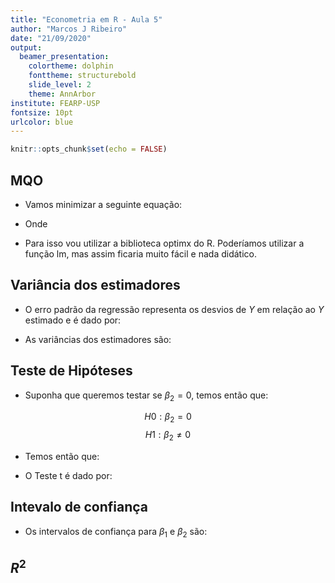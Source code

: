 ```yaml
---
title: "Econometria em R - Aula 5"
author: "Marcos J Ribeiro"
date: "21/09/2020"
output:
  beamer_presentation:
    colortheme: dolphin
    fonttheme: structurebold
    slide_level: 2
    theme: AnnArbor
institute: FEARP-USP
fontsize: 10pt
urlcolor: blue
---
```



```r
knitr::opts_chunk$set(echo = FALSE)
```

## MQO

- Vamos minimizar a seguinte equação:

\begin{equation}
  \sum \epsilon_i^2 = \sum(Y_i - \hat{Y_i})^2
\end{equation}

- Onde 

\begin{equation}
  \hat{Y_i} = \hat{\beta_1} + \hat{\beta_2}X_i 
\end{equation}

- Para isso vou utilizar a biblioteca optimx do R. Poderíamos utilizar a função lm, mas assim ficaria muito fácil e nada didático. 


## Variância dos estimadores
- O erro padrão da regressão representa os desvios de $Y$ em relação ao $Y$ estimado e
é dado por:
\begin{equation}
  \sigma = \sqrt{\frac{\sum \epsilon_i^2}{n - 2} }
\end{equation}

- As variâncias dos estimadores são:
\begin{equation}
  var(\hat{\beta}_2) = \frac{\sigma^2}{\sum x_i^2}
\end{equation}

\begin{equation}
  ep(\hat{\beta}_2) = \frac{\sigma}{\sqrt{\sum x_i^2}}
\end{equation}

\begin{equation}
  var(\beta_1) = \sigma^2 \frac{\sum X_i^2}{n\sum x_i^2}
\end{equation}

\begin{equation}
  ep(\beta_1) = \sigma \sqrt{\frac{\sum X_i^2}{n\sum x_i^2} } 
\end{equation}


## Teste de Hipóteses

- Suponha que queremos testar se $\beta_2 = 0$, temos então que:

$$H0: \beta_2 = 0$$
$$H1: \beta_2 \neq 0$$

- Temos então que:

\begin{equation}
  Pr \left[-t_{\alpha/2} \leq \frac{\hat{\beta}_2 - \beta_2}{ep(\hat{\beta}_2)} \leq t_{\alpha/2} \right] = 1 - \alpha
\end{equation}

- O Teste t é dado por:

\begin{equation}
  t = \frac{\hat{\beta}_2 - \beta_2 }{ep(\beta_2)}
\end{equation}


## Intevalo de confiança 

- Os intervalos de confiança para $\beta_1$ e $\beta_2$ são: 

\begin{equation}
  \hat{\beta}_1 \pm t_{\alpha/2}ep(\hat{\beta}_1)
\end{equation}


\begin{equation}
  \hat{\beta}_2 \pm t_{\alpha/2}ep(\hat{\beta}_2)
\end{equation}


## $R^2$ 

\begin{equation}
  SQR = \sum (Y_i - \hat{Y_i})^2 
\end{equation}


\begin{equation}
  SQE = \sum (\hat{Y}_i - \bar{Y})^2
\end{equation}

\begin{equation}
  SQT = \sum (Y_i - \bar{Y})^2 = SQR + SQE 
\end{equation}

\begin{equation}
  R^2 = \frac{SQE}{SQT} = 1 - \frac{SQR}{SQT}
\end{equation}



